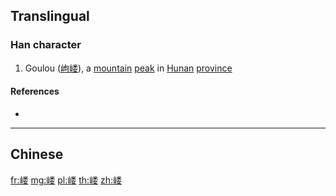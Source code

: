 {{character info/new}}
{{also|嶁}}
==Translingual==

===Han character===
{{Han char|rn=46|rad=山|as=09|sn=12|four=|canj=UFDV|ids=⿰山娄}}

# Goulou ([[岣嵝]]), a [[mountain]] [[peak]] in [[Hunan]] [[province]]

====References====
* {{Han ref|kx=0316.381|hdz=10789.020|uh=5D5D|ud=23901}}

----

==Chinese==
{{zh-see|嶁}}

[[fr:嵝]]
[[mg:嵝]]
[[pl:嵝]]
[[th:嵝]]
[[zh:嵝]]
